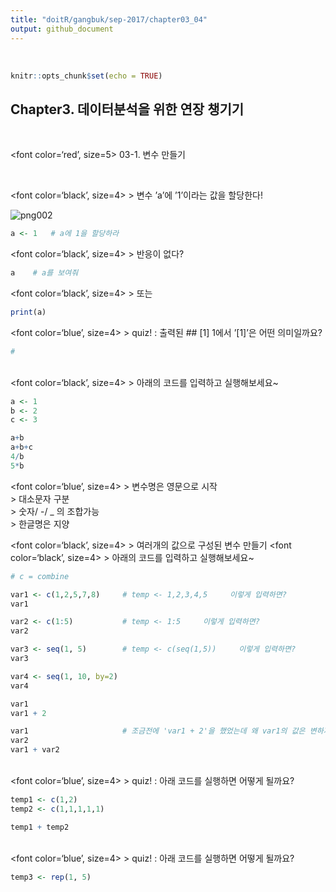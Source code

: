 ```yaml
---
title: "doitR/gangbuk/sep-2017/chapter03_04"
output: github_document
---
```

<br> 

```r
knitr::opts_chunk$set(echo = TRUE)
```

## Chapter3. 데이터분석을 위한 연장 챙기기  
<p> <br> 
 
<font color='red', size=5> 
03-1. 변수 만들기  
</font>

<br> 

<font color='black', size=4>  > 변수 'a'에 '1'이라는 값을 할당한다! </font>
 
![png002](/Users/Gs/Pictures/002.png)
<br>

```r
a <- 1   # a에 1을 할당하라
```

<font color='black', size=4>  > 반응이 없다? </font>

```r
a    # a를 보여줘
```

<font color='black', size=4>  > 또는 </font>

```r
print(a)    
```

<font color='blue', size=4>  > quiz! : 출력된 ## [1] 1에서 '[1]'은 어떤 의미일까요? </font>
```r
#
```
<br>
<font color='black', size=4>  > 아래의 코드를 입력하고 실행해보세요~ </font>
```r
a <- 1
b <- 2
c <- 3

a+b
a+b+c
4/b
5*b
```

<font color='blue', size=4>  > 변수명은 영문으로 시작 <br> > 대소문자 구분<br> > 숫자/ -/ _ 의 조합가능<br> > 한글명은 지양 </font>
<br> 

<font color='black', size=4>  > 여러개의 값으로 구성된 변수 만들기 </font>
<font color='black', size=4>  > 아래의 코드를 입력하고 실행해보세요~ </font>
```r
# c = combine 

var1 <- c(1,2,5,7,8)     # temp <- 1,2,3,4,5     이렇게 입력하면?
var1

var2 <- c(1:5)           # temp <- 1:5     이렇게 입력하면?
var2

var3 <- seq(1, 5)        # temp <- c(seq(1,5))     이렇게 입력하면?
var3

var4 <- seq(1, 10, by=2)
var4

var1
var1 + 2

var1                     # 조금전에 'var1 + 2'을 했었는데 왜 var1의 값은 변하지 않고 그대로일까?
var2
var1 + var2
```
<br>
<font color='blue', size=4>  > quiz! : 아래 코드를 실행하면 어떻게 될까요? </font>
```r
temp1 <- c(1,2)
temp2 <- c(1,1,1,1,1)

temp1 + temp2
```
<br>
<font color='blue', size=4>  > quiz! : 아래 코드를 실행하면 어떻게 될까요? </font>
```r
temp3 <- rep(1, 5)
```
